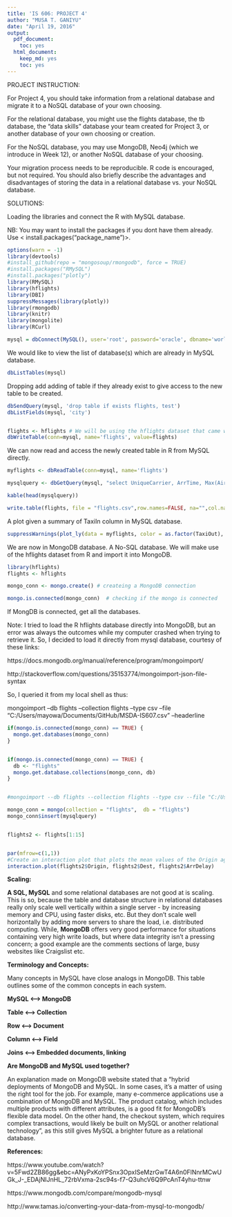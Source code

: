 ---
title: 'IS 606: PROJECT 4'
author: "MUSA T. GANIYU"
date: "April 19, 2016"
output:
  pdf_document:
    toc: yes
  html_document:
    keep_md: yes
    toc: yes
---

PROJECT INSTRUCTION:

For Project 4, you should take information from a relational database and migrate it to a NoSQL database of your own choosing. 

For the relational database, you might use the flights database, the tb database, the "data skills" database your team created for Project 3, or another database of your own choosing or creation.

For the NoSQL database, you may use MongoDB, Neo4j (which we introduce in Week 12), or another NoSQL database of your choosing.

 Your migration process needs to be reproducible.  R code is encouraged, but not required.  You should also briefly describe the advantages and disadvantages of storing the data in a relational database vs. your NoSQL database.


SOLUTIONS:

Loading the libraries and connect the R with MySQL database. 

NB: You may want to install the packages if you dont have them already. Use < install.packages("package_name")>.

```{r}
options(warn = -1)
library(devtools)
#install_github(repo = "mongosoup/rmongodb", force = TRUE)
#install.packages("RMySQL")
#install.packages("plotly")
library(RMySQL)
library(hflights)
library(DBI)
suppressMessages(library(plotly))
library(rmongodb)
library(knitr)
library(mongolite)
library(RCurl)

mysql = dbConnect(MySQL(), user='root', password='oracle', dbname='world', host='localhost') # This connects the R with MySQL. Note that the login entities may be different from your login details, kindly adjust as neccesary.
```

We would like to view the list of database(s) which are already in MySQL database.

```{R}

dbListTables(mysql)
```

Dropping add adding of table if they already exist to give access to the new table to be created. 

```{R}

dbSendQuery(mysql, 'drop table if exists flights, test')
dbListFields(mysql, 'city')


flights <- hflights # We will be using the hflights dataset that came with R as our new table.
dbWriteTable(conn=mysql, name='flights', value=flights)


```


We can now read and access the newly created table in R from MySQL directly.

```{R}

myflights <- dbReadTable(conn=mysql, name='flights')

mysqlquery <- dbGetQuery(mysql, "select UniqueCarrier, ArrTime, Max(AirTime) 'Max Time', Min(Airtime) 'Min Time',  Dest from flights")

kable(head(mysqlquery))

write.table(flights, file = "flights.csv",row.names=FALSE, na="",col.names=TRUE, sep=",")
```

A plot given a summary of TaxiIn column in MySQL database.

```{R}
suppressWarnings(plot_ly(data = myflights, color = as.factor(TaxiOut), y = TaxiIn, type = "box"))

```


We are now in MongoDB database. A No-SQL database. We will make use of the hflights dataset from R and import it into MongoDB.

```{R}

library(hflights)
flights <- hflights

mongo_conn <- mongo.create() # createing a MongoDB connection

mongo.is.connected(mongo_conn)  # checking if the mongo is connected
```


If MongDB is connected, get all the databases.

Note: I tried to load the R hflights database directly into MongoDB, but an error was always the outcomes while my computer crashed when trying to retrieve it. So, I decided to load it directly from mysql database, courtesy of these links:

https://docs.mongodb.org/manual/reference/program/mongoimport/

http://stackoverflow.com/questions/35153774/mongoimport-json-file-syntax


So, I queried it from my local shell as thus:

mongoimport --db flights --collection flights --type csv --file "C:/Users/mayowa/Documents/GitHub/MSDA-IS607\flights.csv" --headerline

```{R}

if(mongo.is.connected(mongo_conn) == TRUE) {
  mongo.get.databases(mongo_conn)
}


if(mongo.is.connected(mongo_conn) == TRUE) {
  db <- "flights"
  mongo.get.database.collections(mongo_conn, db)
}


#mongoimport --db flights --collection flights --type csv --file "C:/Users/mayowa/Documents/GitHub/MSDA-IS607\flights.csv" --headerline

mongo_conn = mongo(collection = "flights",  db = "flights")
mongo_conn$insert(mysqlquery)


flights2 <- flights[1:15]


par(mfrow=c(1,1))
#Create an interaction plot that plots the mean values of the Origin against the interaction of both 'dest' and 'arrdelay'.
interaction.plot(flights2$Origin, flights2$Dest, flights2$ArrDelay)

```



**Scaling:**

**A SQL, MySQL** and some relational databases are not good at is scaling. This is so, because the table and database structure in relational databases really only scale well vertically within a single server - by increasing memory and CPU, using faster disks, etc. But they don't scale well horizontally by adding more servers to share the load, i.e. distributed computing. While, **MongoDB** offers very good performance for situations containing very high write loads, but where data integrity isn't a pressing concern; a good example are the comments sections of large, busy websites like Craigslist etc.

**Terminology and Concepts:**

Many concepts in MySQL have close analogs in MongoDB. This table outlines some of the common concepts in each system.

**MySQL         <------>          	  MongoDB**

**Table	       <---->              Collection**

**Row	         <---->              Document**

**Column	     <---->              Field**

**Joins	       <---->             Embedded documents, linking**



**Are MongoDB and MySQL used together?**

An explanation made on MongoDB website stated that a "hybrid deployments of MongoDB and MySQL. In some cases, it's a matter of using the right tool for the job. For example, many e-commerce applications use a combination of MongoDB and MySQL. The product catalog, which includes multiple products with different attributes, is a good fit for MongoDB's flexible data model. On the other hand, the checkout system, which requires complex transactions, would likely be built on MySQL or another relational technology", as this still gives MySQL a brighter future as a relational database.


**References:**

https://www.youtube.com/watch?v=5Fwd2ZB86gg&ebc=ANyPxKoYPSnx3OpxISeMzrGwT4A6n0FlNnrMCwUGk_J-_EDAjNIJnHL_72rbVxma-2sc94s-f7-Q3uhcV6Q9PcAnT4yhu-ttnw

https://www.mongodb.com/compare/mongodb-mysql

http://www.tamas.io/converting-your-data-from-mysql-to-mongodb/